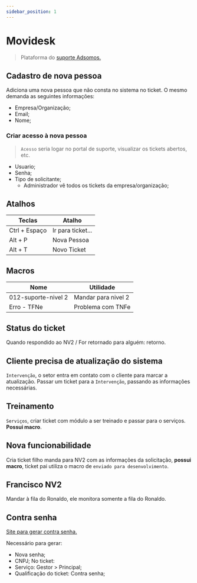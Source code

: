 ```yaml
---
sidebar_position: 1
---
```


# Movidesk
> Plataforma do [suporte Adsomos.](https://suporte.adsomos.com/)


## Cadastro de nova pessoa
Adiciona uma nova pessoa que não consta no sistema no ticket. O mesmo demanda as seguintes informações:
- Empresa/Organização;
- Email;
- Nome;
### Criar **acesso** à nova pessoa
> `Acesso` seria logar no portal de suporte, visualizar os tickets abertos, etc.
- Usuario;
- Senha;
- Tipo de solicitante;
    - Administrador vê todos os tickets da empresa/organização;
## Atalhos
Teclas            | Atalho
----------------- | -----------------
Ctrl + Espaço     | Ir para ticket...
Alt + P           | Nova Pessoa
Alt + T           | Novo Ticket

## Macros
Nome                     | Utilidade
------------------------ | ------------------------
012-suporte-nivel 2      | Mandar para nivel 2
Erro - TFNe              | Problema com TNFe

## Status do ticket
Quando respondido ao NV2 / For retornado para alguém: retorno.
## Cliente precisa de atualização do sistema
`Intervenção`, o setor entra em contato com o cliente para marcar a atualização.
Passar um ticket para a `Intervenção`, passando as informações necessárias.
## Treinamento
`Serviços`, criar ticket com módulo a ser treinado e passar para o serviços. **Possui macro**.
## Nova funcionabilidade
Cria ticket filho manda para NV2 com as informações da solicitação, **possui macro**, ticket pai utiliza o macro de `enviado para desenvolvimento`.
## Francisco NV2
Mandar à fila do Ronaldo, ele monitora somente a fila do Ronaldo.
## Contra senha
[Site para gerar contra senha.](https://contrasenha.adsomos.com/ContraSenha/Login/LoginCliente)

Necessário para gerar:
- Nova senha;
- CNPJ;
No ticket:
- Serviço: Gestor > Principal;
- Qualificação do ticket: Contra senha;
